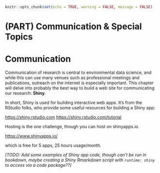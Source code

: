 ```r
knitr::opts_chunk$set(echo = TRUE, warning = FALSE, message = FALSE)
```

# (PART) Communication & Special Topics {-} 

# Communication

Communication of research is central to environmental data science, and while this
can use many venues such as professional meetings and publications, outreach on the
internet is especially important. This chapter will delve into probably the best
way to build a web site for communicating our research:  **Shiny**.

In short, Shiny is used for building interactive web apps. It's from the RStudio folks, 
who provide some useful resources for building a Shiny app: 

<a href="https://shiny.rstudio.com">https://shiny.rstudio.com</a>
<a href="https://shiny.rstudio.com/tutorial">https://shiny.rstudio.com/tutorial</a>

Hosting is the one challenge, though you can host on shinyapps.io.  

<a href="https://www.shinyapps.io/">https://www.shinyapps.io/</a>

which is free for 5 apps, 25 hours usage/month.

*[TODO: Add some examples of Shiny app code, though can't be run in bookdown,
maybe creating a Shiny Rmarkdown script with `runtime: shiny` to access via
a code package??]*
